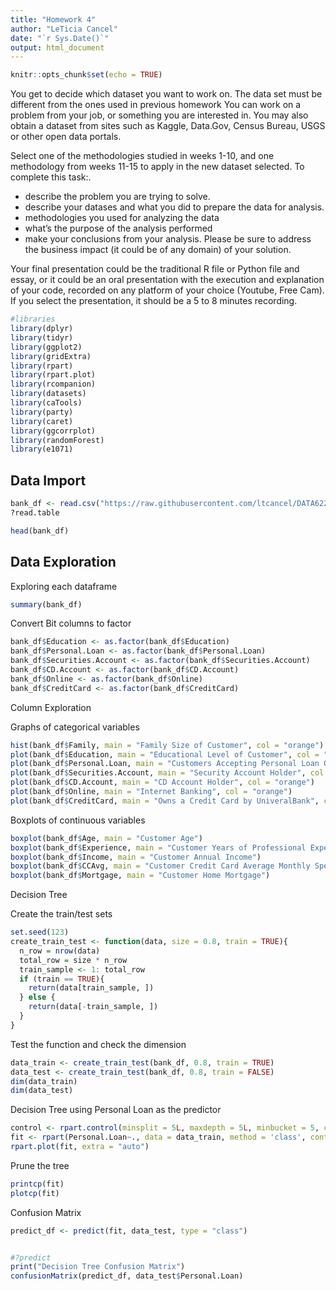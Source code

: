 ```yaml
---
title: "Homework 4"
author: "LeTicia Cancel"
date: "`r Sys.Date()`"
output: html_document
---
```


```r
knitr::opts_chunk$set(echo = TRUE)
```


You get to decide which dataset you want to work on. The data set must be different from the ones used in previous homework You can work on a problem from your job, or something you are interested in. You may also obtain a dataset from sites such as Kaggle, Data.Gov, Census Bureau, USGS or other open data portals. 

Select one of the methodologies studied in weeks 1-10, and one methodology from weeks 11-15 to apply in the new dataset selected. To complete this task:. 

- describe the problem you are trying to solve.
- describe your datases and what you did to prepare the data for analysis. 
- methodologies you used for analyzing the data
- what's the purpose of the analysis performed
- make your conclusions from your analysis. Please be sure to address the business impact (it could be of any domain) of your solution.

Your final presentation could be the traditional R file or Python file and essay, or it could be an oral presentation with the execution and explanation of your code, recorded on any platform of your choice (Youtube, Free Cam). If you select the presentation, it should be a 5 to 8 minutes recording. 


```r
#libraries
library(dplyr)
library(tidyr)
library(ggplot2)
library(gridExtra)
library(rpart)
library(rpart.plot)
library(rcompanion)
library(datasets)
library(caTools)
library(party)
library(caret)
library(ggcorrplot)
library(randomForest)
library(e1071)
```


## Data Import

```r
bank_df <- read.csv("https://raw.githubusercontent.com/ltcancel/DATA622/main/Homework4/Data/Bank_Personal_Loan_Modelling.csv")
?read.table

head(bank_df)
```

## Data Exploration

Exploring each dataframe

```r
summary(bank_df)
```

Convert Bit columns to factor

```r
bank_df$Education <- as.factor(bank_df$Education)
bank_df$Personal.Loan <- as.factor(bank_df$Personal.Loan)
bank_df$Securities.Account <- as.factor(bank_df$Securities.Account)
bank_df$CD.Account <- as.factor(bank_df$CD.Account)
bank_df$Online <- as.factor(bank_df$Online)
bank_df$CreditCard <- as.factor(bank_df$CreditCard)
```

Column Exploration

Graphs of categorical variables
```r
hist(bank_df$Family, main = "Family Size of Customer", col = "orange")
plot(bank_df$Education, main = "Educational Level of Customer", col = "orange")
plot(bank_df$Personal.Loan, main = "Customers Accepting Personal Loan Offer", col = "orange")
plot(bank_df$Securities.Account, main = "Security Account Holder", col = "orange")
plot(bank_df$CD.Account, main = "CD Account Holder", col = "orange")
plot(bank_df$Online, main = "Internet Banking", col = "orange")
plot(bank_df$CreditCard, main = "Owns a Credit Card by UniveralBank", col = "orange")

```

Boxplots of continuous variables

```r
boxplot(bank_df$Age, main = "Customer Age")
boxplot(bank_df$Experience, main = "Customer Years of Professional Experience")
boxplot(bank_df$Income, main = "Customer Annual Income")
boxplot(bank_df$CCAvg, main = "Customer Credit Card Average Monthly Spending")
boxplot(bank_df$Mortgage, main = "Customer Home Mortgage")

```

Decision Tree

Create the train/test sets
```r
set.seed(123)
create_train_test <- function(data, size = 0.8, train = TRUE){
  n_row = nrow(data)
  total_row = size * n_row
  train_sample <- 1: total_row
  if (train == TRUE){
    return(data[train_sample, ])
  } else {
    return(data[-train_sample, ])
  }
}
```


Test the function and check the dimension
```r
data_train <- create_train_test(bank_df, 0.8, train = TRUE)
data_test <- create_train_test(bank_df, 0.8, train = FALSE)
dim(data_train)
dim(data_test)
```

Decision Tree using Personal Loan as the predictor
```r
control <- rpart.control(minsplit = 5L, maxdepth = 5L, minbucket = 5, cp = 0.002, maxsurrogate = 4)
fit <- rpart(Personal.Loan~., data = data_train, method = 'class', control = control)
rpart.plot(fit, extra = "auto")
```



Prune the tree

```r
printcp(fit)
plotcp(fit)
```


Confusion Matrix

```r
predict_df <- predict(fit, data_test, type = "class")


#?predict
print("Decision Tree Confusion Matrix")
confusionMatrix(predict_df, data_test$Personal.Loan)
```






